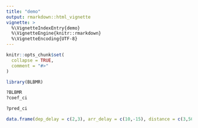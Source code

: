```yaml
---
title: "demo"
output: rmarkdown::html_vignette
vignette: >
  %\VignetteIndexEntry{demo}
  %\VignetteEngine{knitr::rmarkdown}
  %\VignetteEncoding{UTF-8}
---
```


```r
knitr::opts_chunk$set(
  collapse = TRUE,
  comment = "#>"
)
```

```r
library(BLBMR)
```

```r
?BLBMR
?coef_ci

```

```r
?pred_ci
```

```r
data.frame(dep_delay = c(2,3), arr_delay = c(10,-15), distance = c(3,500))
```

